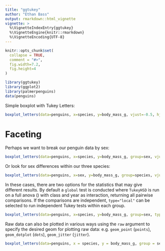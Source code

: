 ```yaml
---
title: "ggtukey"
author: "Ethan Bass"
output: rmarkdown::html_vignette
vignette: >
  %\VignetteIndexEntry{ggtukey}
  %\VignetteEngine{knitr::rmarkdown}
  %\VignetteEncoding{UTF-8}
---
```


```r
knitr::opts_chunk$set(
  collapse = TRUE,
  comment = "#>",
  fig.width=7.2,
  fig.height=4
)
```

```r
library(ggtukey)
library(ggplot2)
library(palmerpenguins)
data(penguins)
```

Simple boxplot with Tukey Letters:

```r
boxplot_letters(data=penguins, x=species, y=body_mass_g, vjust=-0.5, hjust=-0.3, type="global")
```

# Faceting

Perhaps we want to break our penguin data by sex:

```r
boxplot_letters(data=penguins, x=species, y=body_mass_g, group=sex, vjust=-0.5)
```

Or look for sex differences within our three species:

```r
boxplot_letters(data=penguins, x=sex, y=body_mass_g, group=species, vjust=-0.5)
```

In these cases, there are two options for the statistics that may give different results. By default a `global` test is conducted where `TukeyHSD` is run on a full anova (\code{aov}) with class and year as interaction, returning all pairwise comparisons. If the comparisons are independent, `type="local"` can be selected to run independent Tukey tests within each group.

```r
boxplot_letters(data=penguins, x=species, y=body_mass_g, group=sex, type="local", vjust=-0.5)
```

Raw data can also be plotted in various ways using the `raw` argument to specify the desired geom for plotting raw data: e.g. `geom_point` (`points`), `geom_dotplot` (`dots`), `geom_jitter` (`jitter`).

```r
boxplot_letters(data=penguins, x = species, y = body_mass_g, group = sex, vjust = -0.5, raw = "jitter", alpha=0.6)
```
